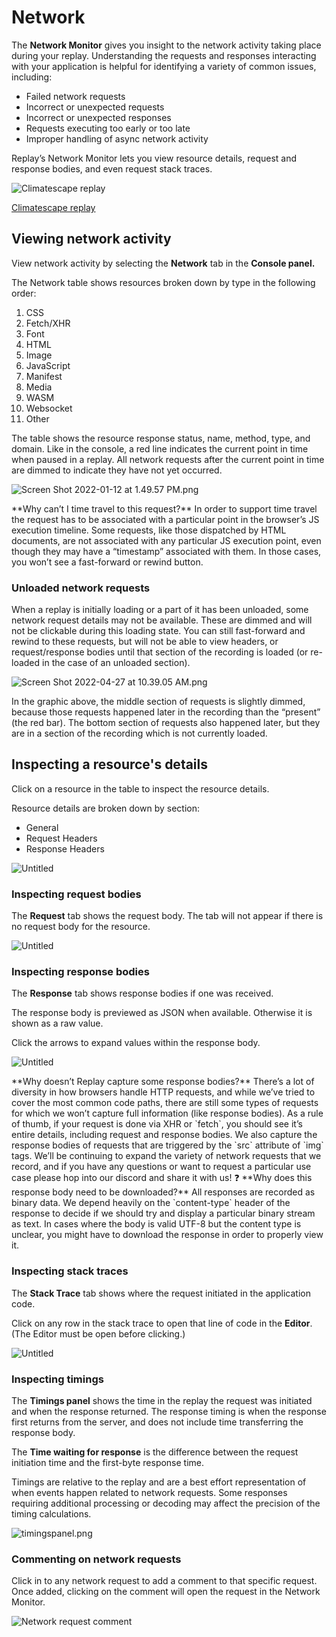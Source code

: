 
# Network

The **Network Monitor** gives you insight to the network activity taking place during your replay. Understanding the requests and responses interacting with your application is helpful for identifying a variety of common issues, including:

- Failed network requests
- Incorrect or unexpected requests
- Incorrect or unexpected responses
- Requests executing too early or too late
- Improper handling of async network activity

Replay’s Network Monitor lets you view resource details, request and response bodies, and even request stack traces.

![[Climatescape replay](https://app.replay.io/recording/b4634ffa-1904-4343-87a3-649a9ebcecab?point=7788445288484938147141165896434119&time=3599&hasFrames=true)](/media/referrence-guide/dev-tools/network/Untitled.png)

[Climatescape replay](https://app.replay.io/recording/b4634ffa-1904-4343-87a3-649a9ebcecab?point=7788445288484938147141165896434119&time=3599&hasFrames=true)

## Viewing network activity

View network activity by selecting the **Network** tab in the **Console panel.**

The Network table shows resources broken down by type in the following order:

1. CSS
2. Fetch/XHR
3. Font
4. HTML
5. Image
6. JavaScript
7. Manifest
8. Media
9. WASM
10. Websocket
11. Other

The table shows the resource response status, name, method, type, and domain. Like in the console, a red line indicates the current point in time when paused in a replay. All network requests after the current point in time are dimmed to indicate they have not yet occurred.

![Screen Shot 2022-01-12 at 1.49.57 PM.png](/media/referrence-guide/dev-tools/network/Screen_Shot_2022-01-12_at_1.49.57_PM.png)

<Callout type="info" emoji="❓">
**Why can’t I time travel to this request?**
In order to support time travel the request has to be associated with a particular point in the browser’s JS execution timeline. Some requests, like those dispatched by HTML documents, are not associated with any particular JS execution point, even though they may have a “timestamp” associated with them. In those cases, you won’t see a fast-forward or rewind button.
</Callout>

### Unloaded network requests

When a replay is initially loading or a part of it has been unloaded, some network request details may not be available. These are dimmed and will not be clickable during this loading state. You can still fast-forward and rewind to these requests, but will not be able to view headers, or request/response bodies until that section of the recording is loaded (or re-loaded in the case of an unloaded section).

![Screen Shot 2022-04-27 at 10.39.05 AM.png](/media/referrence-guide/dev-tools/network/Screen_Shot_2022-04-27_at_10.39.05_AM.png)

<Callout type="info" emoji="🚧">
In the graphic above, the middle section of requests is slightly dimmed, because those requests happened later in the recording than the “present” (the red bar). The bottom section of requests also happened later, but they are in a section of the recording which is not currently loaded.
</Callout>

## Inspecting a resource's details

Click on a resource in the table to inspect the resource details. 

Resource details are broken down by section: 

- General
- Request Headers
- Response Headers

![Untitled](/media/referrence-guide/dev-tools/network/Untitled-1.png)

### Inspecting request bodies

The **Request** tab shows the request body. The tab will not appear if there is no request body for the resource.

![Untitled](/media/referrence-guide/dev-tools/network/Untitled-2.png)

### Inspecting response bodies

The **Response** tab shows response bodies if one was received.

The response body is previewed as JSON when available. Otherwise it is shown as a raw value.

Click the arrows to expand values within the response body.

![Untitled](/media/referrence-guide/dev-tools/network/Untitled-3.png)

<Callout type="info" emoji="❓">
**Why doesn’t Replay capture some response bodies?**
There’s a lot of diversity in how browsers handle HTTP requests, and while we’ve tried to cover the most common code paths, there are still some types of requests for which we won’t capture full information (like response bodies). As a rule of thumb, if your request is done via XHR or `fetch`, you should see it’s entire details, including request and response bodies. We also capture the response bodies of requests that are triggered by the `src` attribute of `img` tags. We’ll be continuing to expand the variety of network requests that we record, and if you have any questions or want to request a particular use case please hop into our discord and share it with us!
</Callout>

<Callout type="info" emoji="❓">
❓ **Why does this response body need to be downloaded?**
All responses are recorded as binary data. We depend heavily on the `content-type` header of the response to decide if we should try and display a particular binary stream as text. In cases where the body is valid UTF-8 but the content type is unclear, you might have to download the response in order to properly view it.
</Callout>

### Inspecting stack traces

The **Stack Trace** tab shows where the request initiated in the application code.

Click on any row in the stack trace to open that line of code in the **Editor**. (The Editor must be open before clicking.)

![Untitled](/media/referrence-guide/dev-tools/network/Untitled-4.png)

### Inspecting timings

The **Timings panel** shows the time in the replay the request was initiated and when the response returned. The response timing is when the response first returns from the server, and does not include time transferring the response body.

The **Time waiting for response** is the difference between the request initiation time and the first-byte response time.

<Callout type="info" emoji="👉">
Timings are relative to the replay and are a best effort representation of when events happen related to network requests. Some responses requiring additional processing or decoding may affect the precision of the timing calculations.
</Callout>

![timingspanel.png](/media/referrence-guide/dev-tools/network/timingspanel.png)

### Commenting on network requests

Click in to any network request to add a comment to that specific request. Once added, clicking on the comment will open the request in the Network Monitor.

![Network request comment](/media/common/network-request-comment.png)